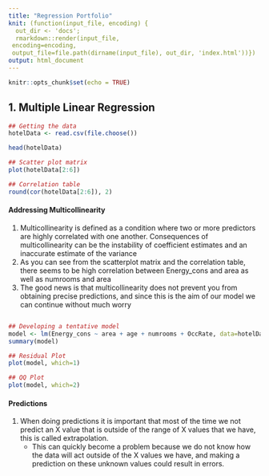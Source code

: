 ```yaml
---
title: "Regression Portfolio"
knit: (function(input_file, encoding) {
  out_dir <- 'docs';
  rmarkdown::render(input_file,
 encoding=encoding,
 output_file=file.path(dirname(input_file), out_dir, 'index.html'))})
output: html_document
---
```


```r
knitr::opts_chunk$set(echo = TRUE)
```

## 1. Multiple Linear Regression

```r
## Getting the data
hotelData <- read.csv(file.choose())

head(hotelData)
```

```r
## Scatter plot matrix
plot(hotelData[2:6])
```

```r
## Correlation table
round(cor(hotelData[2:6]), 2)
```

#### Addressing Multicollinearity
1. Multicollinearity is defined as a condition where two or more predictors are highly correlated with one another. Consequences of multicollinearity can be the instability of coefficient estimates and an inaccurate estimate of the variance
2. As you can see from the scatterplot matrix and the correlation table, there seems to be high correlation between Energy_cons and area as well as numrooms and area
3. The good news is that multicollinearity does not prevent you from obtaining precise predictions, and since this is the aim of our model we can continue without much worry

```r

```

```r
## Developing a tentative model
model <- lm(Energy_cons ~ area + age + numrooms + OccRate, data=hotelData)
summary(model)
```

```r
## Residual Plot
plot(model, which=1)

```
```r
## QQ Plot
plot(model, which=2)
```

#### Predictions
1. When doing predictions it is important that most of the time we not predict an X value that is outside of the range of X values that we have, this is called extrapolation. 
    * This can quickly become a problem because we do not know how the data will act outside of the X values we have, and making a prediction on these unknown values could result in errors. 
 






